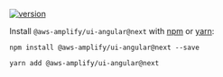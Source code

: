 
[![version](https://img.shields.io/npm/v/@aws-amplify/ui-angular/next.svg)](https://www.npmjs.com/package/@aws-amplify/ui-angular/v/next)

Install `@aws-amplify/ui-angular@next` with [npm](https://www.npmjs.com/) or [yarn](https://yarnpkg.com/):

<BlockSwitcher>
<Block name="npm">

```shell
npm install @aws-amplify/ui-angular@next --save
```

</Block>
<Block name="yarn">

```shell
yarn add @aws-amplify/ui-angular@next
```

</Block>
</BlockSwitcher>

